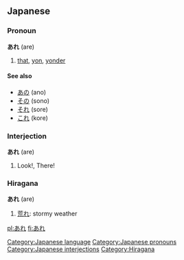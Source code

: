 == Japanese ==                             
===Pronoun===
'''あれ''' (are)

# [[that]], [[yon]], [[yonder]]

====See also====
* [[あの]] (ano)
* [[その]] (sono)
* [[それ]] (sore)
* [[これ]] (kore)


===Interjection===
'''あれ''' (are)
# Look!, There!


===Hiragana===
'''あれ''' (are)
#[[荒れ]]: stormy weather


[[Category:Japanese language]]
[[Category:Japanese pronouns]]
[[Category:Japanese interjections]]
[[Category:Hiragana]]

[[pl:あれ]]
[[fi:あれ]]